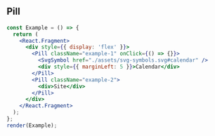 
## Pill

```jsx live=true
const Example = () => {
  return (
    <React.Fragment>
      <div style={{ display: 'flex' }}>
        <Pill className="example-1" onClick={() => {}}>
          <SvgSymbol href="./assets/svg-symbols.svg#calendar" />
          <div style={{ marginLeft: 5 }}>Calendar</div>
        </Pill>
        <Pill className="example-2">
          <div>Site</div>
        </Pill>
      </div>
    </React.Fragment>
  );
};
render(Example);
```

<Props componentName="Pill" />
